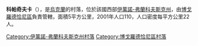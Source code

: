 {{coord|48|43|32|N|24|35|21|E|scale:30000|display=title}}

'''科帕奇夫卡'''（{{lang-uk|Копачівка}}），是[[烏克蘭|烏克蘭]]的村落，位於該國西部[[伊萬諾-弗蘭科夫斯克州|伊萬諾-弗蘭科夫斯克州]]，由[[博戈羅德恰尼區|博戈羅德恰尼區]]負責管轄，面積5平方公里，2001年人口110，人口密度每平方公里22人。

{{DEFAULTSORT:Копачівка}}
[[Category:伊萬諾-弗蘭科夫斯克州村落|Category:伊萬諾-弗蘭科夫斯克州村落]]
[[Category:博戈羅德恰尼區村落|Category:博戈羅德恰尼區村落]]


{{IvanoFrankivsk-geo-stub}}